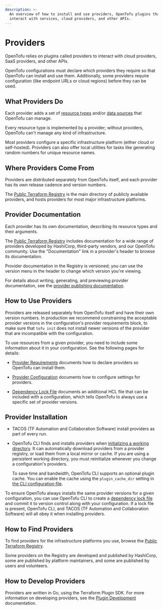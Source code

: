 ```yaml
---
description: >-
  An overview of how to install and use providers, OpenTofu plugins that
  interact with services, cloud providers, and other APIs.
---
```


# Providers

OpenTofu relies on plugins called providers to interact with cloud providers,
SaaS providers, and other APIs.

OpenTofu configurations must declare which providers they require so that
OpenTofu can install and use them. Additionally, some providers require
configuration (like endpoint URLs or cloud regions) before they can be used.

## What Providers Do

Each provider adds a set of [resource types](/docs/language/resources)
and/or [data sources](/docs/language/data-sources) that OpenTofu can
manage.

Every resource type is implemented by a provider; without providers, OpenTofu
can't manage any kind of infrastructure.

Most providers configure a specific infrastructure platform (either cloud or
self-hosted). Providers can also offer local utilities for tasks like
generating random numbers for unique resource names.

## Where Providers Come From

Providers are distributed separately from OpenTofu itself, and each provider
has its own release cadence and version numbers.

The [Public Terraform Registry](https://registry.terraform.io/browse/providers)
is the main directory of publicly available providers, and hosts
providers for most major infrastructure platforms.

## Provider Documentation

Each provider has its own documentation, describing its resource
types and their arguments.

The [Public Terraform Registry](https://registry.terraform.io/browse/providers)
includes documentation for a wide range of providers developed by HashiCorp, third-party vendors, and our OpenTofu community. Use the
"Documentation" link in a provider's header to browse its documentation.

Provider documentation in the Registry is versioned; you can use the version
menu in the header to change which version you're viewing.

For details about writing, generating, and previewing provider documentation,
see the [provider publishing documentation](/docs/registry/providers/docs).

## How to Use Providers

Providers are released separately from OpenTofu itself and have their own version numbers. In production we recommend constraining the acceptable provider versions in the configuration's provider requirements block, to make sure that `tofu init` does not install newer versions of the provider that are incompatible with the configuration.

To use resources from a given provider, you need to include some information
about it in your configuration. See the following pages for details:

- [Provider Requirements](/docs/language/providers/requirements)
  documents how to declare providers so OpenTofu can install them.

- [Provider Configuration](/docs/language/providers/configuration)
  documents how to configure settings for providers.

- [Dependency Lock File](/docs/language/files/dependency-lock)
  documents an additional HCL file that can be included with a configuration,
  which tells OpenTofu to always use a specific set of provider versions.

## Provider Installation

- TACOS (TF Automation and Collaboration Software) install providers as part of every run.

- OpenTofu CLI finds and installs providers when
  [initializing a working directory](/docs/cli/init). It can
  automatically download providers from a provider registry, or load them from
  a local mirror or cache. If you are using a persistent working directory, you
  must reinitialize whenever you change a configuration's providers.

  To save time and bandwidth, OpenTofu CLI supports an optional plugin
  cache. You can enable the cache using the `plugin_cache_dir` setting in
  [the CLI configuration file](/docs/cli/config/config-file).

To ensure OpenTofu always installs the same provider versions for a given
configuration, you can use OpenTofu CLI to create a
[dependency lock file](/docs/language/files/dependency-lock)
and commit it to version control along with your configuration. If a lock file
is present, OpenTofu CLI, and TACOS (TF Automation and Collaboration Software) will all obey it when
installing providers.

## How to Find Providers

To find providers for the infrastructure platforms you use, browse the
[Public Terraform Registry](https://registry.terraform.io/browse/providers).

Some providers on the Registry are developed and published by HashiCorp, some
are published by platform maintainers, and some are published by users and
volunteers.

## How to Develop Providers

Providers are written in Go, using the Terraform Plugin SDK. For more
information on developing providers, see the [Plugin Development](/docs/plugin) documentation.
